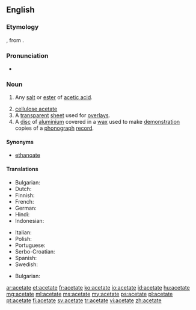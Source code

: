 {{also|acétate|aĉetate}}
==English==

{{wikipedia}}

===Etymology===
{{etyl|la}} {{term|acetum|lang=la||vinegar}}, from {{term|acere||to be sour}}.

===Pronunciation===
* {{audio|en-us-acetate.ogg|Audio (US)}}

===Noun===
{{en-noun}}

# {{organic chemistry}} Any [[salt]] or [[ester]] of [[acetic acid]].
# [[cellulose acetate]]
# A [[transparent]] [[sheet]] used for [[overlay]]s.
# A [[disc]] of [[aluminium]] covered in a [[wax]] used to make [[demonstration]] copies of a [[phonograph]] [[record]].

====Synonyms====
* {{sense|salt or ester of acetic acid}} [[ethanoate]]

====Translations====
{{trans-top|salt or ester of acetic acid}}
* Bulgarian: {{t-|bg|ацетат|m}}
* Dutch: {{t+|nl|acetaat}}
* Finnish: {{t-|fi|asetaatti}}
* French: {{t+|fr|acétate}}
* German: {{t-|de|Azetat|n}}
* Hindi: {{t-|hi|शुक्त|tr=shukt|sc=Deva}}
* Indonesian: {{t+|id|asetat}}
{{trans-mid}}
* Italian: {{t+|it|acetato|m}}
* Polish: {{t+|pl|octan}}
* Portuguese: {{t+|pt|acetato|m}}
* Serbo-Croatian: {{t-|sh|acetat}}
* Spanish: {{t+|es|acetato|m}}
* Swedish: {{t+|sv|acetat}}
{{trans-bottom}}

{{trans-top|cellulose acetate}}
* Bulgarian: {{t-|bg|ацетатна целулоза}}
{{trans-mid}}
{{trans-bottom}}

{{trans-top|transparent overlay sheet}}
{{trans-mid}}
{{trans-bottom}}

{{trans-top|aluminium disc covered in wax}}
{{trans-mid}}
{{trans-bottom}}

[[ar:acetate]]
[[et:acetate]]
[[fr:acetate]]
[[ko:acetate]]
[[io:acetate]]
[[id:acetate]]
[[hu:acetate]]
[[mg:acetate]]
[[ml:acetate]]
[[ms:acetate]]
[[my:acetate]]
[[ps:acetate]]
[[pl:acetate]]
[[pt:acetate]]
[[fi:acetate]]
[[sv:acetate]]
[[tr:acetate]]
[[vi:acetate]]
[[zh:acetate]]